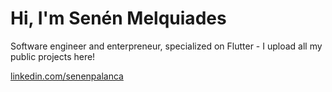 # Hi, I'm Senén Melquiades

Software engineer and enterpreneur, specialized on Flutter - I upload all my public projects here!

[linkedin.com/senenpalanca](https://www.lekoarts.de?utm_source=cara&utm_medium=Starter) 